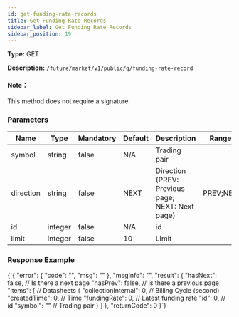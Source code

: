 ```yaml
---
id: get-funding-rate-records
title: Get Funding Rate Records
sidebar_label: Get Funding Rate Records
sidebar_position: 19
---
```


**Type:** GET

**Description:** `/future/market/v1/public/q/funding-rate-record`

#### Note：

This method does not require a signature.

### Parameters

| Name | Type | Mandatory | Default | Description | Ranges |
| --- | --- | --- | --- | --- | --- |
| symbol | string | false | N/A | Trading pair |  |
| direction | string | false | NEXT | Direction (PREV: Previous page; NEXT: Next page) | PREV;NEXT |
| id | integer | false | N/A | id |  |
| limit | integer | false | 10 | Limit |  |

### Response Example


<CodeBlock language="json" title="Response">
  {`{
  "error": {
    "code": "",
    "msg": ""
  },
  "msgInfo": "",
  "result": {
    "hasNext": false, // Is there a next page
    "hasPrev": false, // Is there a previous page
    "items": [        // Datasheets
      {
        "collectionInternal": 0, // Billing Cycle (second)
        "createdTime": 0,        // Time
        "fundingRate": 0,        // Latest funding rate
        "id": 0,                 // id
        "symbol": ""             // Trading pair
      }
    ]
  },
  "returnCode": 0
}`}
</CodeBlock>

